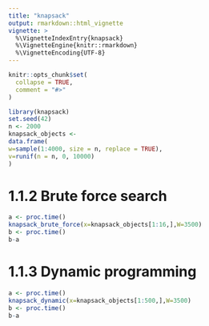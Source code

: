 ```yaml
---
title: "knapsack"
output: rmarkdown::html_vignette
vignette: >
  %\VignetteIndexEntry{knapsack}
  %\VignetteEngine{knitr::rmarkdown}
  %\VignetteEncoding{UTF-8}
---
```


```r
knitr::opts_chunk$set(
  collapse = TRUE,
  comment = "#>"
)
```

```r
library(knapsack)
set.seed(42)
n <- 2000
knapsack_objects <-
data.frame(
w=sample(1:4000, size = n, replace = TRUE),
v=runif(n = n, 0, 10000)
)
```



# 1.1.2 Brute force search

```r
a <- proc.time()
knapsack_brute_force(x=knapsack_objects[1:16,],W=3500)
b <- proc.time()
b-a
```


# 1.1.3 Dynamic programming

```r
a <- proc.time()
knapsack_dynamic(x=knapsack_objects[1:500,],W=3500)
b <- proc.time()
b-a
```

